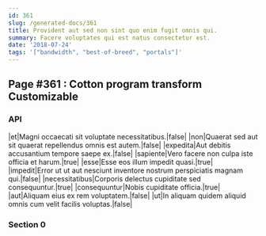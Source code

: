```yaml
---
id: 361
slug: /generated-docs/361
title: Provident aut sed non sint quo enim fugit omnis qui.
summary: Facere voluptates qui est natus consectetur est.
date: '2018-07-24'
tags: '["bandwidth", "best-of-breed", "portals"]'
---
```

## Page #361 : Cotton program transform Customizable

### API

|et|Magni occaecati sit voluptate necessitatibus.|false|
|non|Quaerat sed aut sit quaerat repellendus omnis est autem.|false|
|expedita|Aut debitis accusantium tempore saepe ex.|false|
|sapiente|Vero facere non culpa iste officia et harum.|true|
|esse|Esse eos illum impedit quasi.|true|
|impedit|Error ut ut aut nesciunt inventore nostrum perspiciatis magnam qui.|false|
|necessitatibus|Corporis delectus cupiditate sed consequuntur.|true|
|consequuntur|Nobis cupiditate officia.|true|
|aut|Aliquam eius ex rem voluptatem.|false|
|ut|In aliquam quidem aliquid omnis cum velit facilis voluptas.|false|




### Section 0

